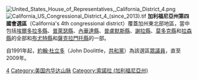 {{Update|time=2018-11-09}}
[[File:United_States_House_of_Representatives,_California_District_4.png|thumb]]
[[File:California_US_Congressional_District_4_(since_2013).tif|thumb]]
'''加利福尼亞州第四國會選區'''（California's 4th congressional district）覆蓋加州東北部地區，當中包括[[埃爾多拉多縣_(加利福尼亞州)|埃爾多拉多縣]]、[[普萊瑟縣_(加利福尼亞州)|普萊瑟縣]]、[[內華達縣_(加利福尼亞州)|內華達縣]]、[[普盧默斯縣_(加利福尼亞州)|普盧默斯縣]]、[[謝拉縣_(加利福尼亞州)|謝拉縣]]、[[莫多克縣_(加利福尼亞州)|莫多克縣]]和[[拉森縣_(加利福尼亞州)|拉森縣]]的全部和[[布尤特縣_(加利福尼亞州)|布尤特縣]]和[[薩克拉門托縣_(加利福尼亞州)|薩克拉門托縣]]的一部。

自1991年起，[[約翰·杜里圖|約翰·杜立多]]（John Doolittle，[[共和黨_(美國)|共和黨]]）為該選區[[美國眾議院|眾議員]]，直至2009年。

[[Category:加利福尼亞州國會選區|4]]
[[Category:美国内华达山脉|Category:美国内华达山脉]]
[[Category:索諾拉_(加利福尼亞州)|Category:索諾拉 (加利福尼亞州)]]